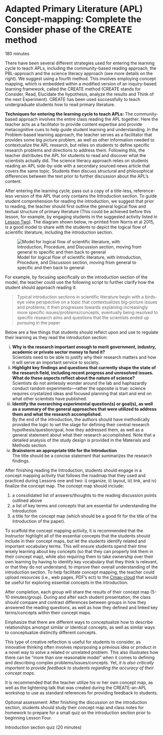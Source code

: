 # Adapted Primary Literature (APL) Concept-mapping: Complete the Consider phase of the CREATE method

::: time
180 minutes
:::

There have been several different strategies used for entering the learning cycle to teach APLs, including the community-based reading approach, the PBL-approach and the science literacy approach (see more details on the right). We suggest using a fourth method.  This involves employing concept mapping, which is embedded within a modified version of an inquiry-based learning framework, called the CREATE method (CREATE stands for Consider, Read, Elucidate the hypothesis, analyze the results and Think of the next Experiment). CREATE has been used successfully to teach undergraduate students how to read primary literature. 

::: define
**Techniques for entering the learning cycle to teach APLs:** The community-based approach involves the entire class reading the APL together. Here the teacher acts as a facilitator to provide content expertise and provide metacognitive cues to help guide student learning and understanding. In the Problem-based learning approach, the teacher serves as a facilitator that provides some big picture problem, as well as other information needed to contextualize the APL research, but relies on students to define specific research problems and directions to address them.  Following this, the teacher distributes the APL for students to read and discover what the scientists actually did.  The science literacy approach relies on students reading an APL side-by-side with a secondary sourced news article that covers the same topic. Students then discuss structural and philosophical differences between the text prior to further discussion about the APL’s content.
:::


After entering the learning cycle, pass out a copy of a title-less, reference-less version of the APL that only contains the Introduction section. To guide student comprehension for reading the introduction, we suggest that prior to reading, the teacher should first outline the general logical flow and textual structure of primary literature (This could be achieved before this lesson, for example, by engaging students in the suggested activity listed in [Lesson Two](#genres-sci-text)). The diagram shown below, re-printed from Norris et al 2015, is a good model to share with the students to depict the logical flow of scientific literature, including the introduction section. 

![Model for logical flow of scientific literature, with Introduction, Procedure, and Discussion section, moving from general to specific and then back to general](image/Norris_et_al_Lit_Structure.png)

For example, by focusing specifically on the introduction section of the model, the teacher could use the following script to further clarify how the student should approach reading it: 

> Typical introduction sections in scientific literature begin with a birds-eye view perspective on a topic that contextualizes big-picture issues and problems; it then progresses towards explaining increasingly more specific issues/problems/concepts, eventually being resolved to specific research aims and questions that the scientists ended up pursuing in the paper

Below are a few things that students should reflect upon and use to regulate their learning as they read the introduction section:

i. **Why is the research important enough to merit government, industry, academic or private sector money to fund it?**    
Scientists need to be able to justify why their research matters and how it will serve an important service to society.  
ii. **Highlight key findings and questions that currently shape the state of the research field, including recent progress and unresolved issues. What do these aspects reflect about the nature of science?**    
Scientists do not aimlessly wonder around the lab and haphazardly conduct random experiments—rather the opposite is true: science requires crystalized ideas and focused planning that start and end on what other scientists have published.  
iii. **Identify the overarching experimental question(s) or goal(s), as well as a summary of the general approaches that were utilized to address them and what the research accomplished.**    
By the end of the introduction, the authors should have methodically provided the logic to set the stage for defining their central research hypothesis/question/goal, how they addressed them, as well as a general statement about what their research accomplished. Note that a detailed analysis of the study design is provided in the Materials and Methods section.
iv. **Brainstorm an appropriate title for the Introduction**    
The title should be a concise statement that summarizes the research findings.

After finishing reading the Introduction, students should engage in a concept mapping activity that follows the roadmap that they used and practiced during Lessons one and two: i) organize, ii) layout, iii) link, and iv) finalize the concept map. 
The concept map should include:

1. a consolidated list of answers/thoughts to the reading discussion points outlined above
2. a list of key terms and concepts that are essential for understanding the Introduction
3. a title for the concept map (which should be a good fit for the title of the Introduction of the paper). 

To scaffold the concept mapping activity, it is recommended that the Instructor highlight all of the essential concepts that the students should include in their concept maps, but let the students identify related and important vocabulary terms. This will ensure students spend their time wisely learning about key concepts (so that they can properly link them in their concept map), while also requiring them to take ownership over their own learning by having to identify key vocabulary that they think is relevant, or that they do not understand, to improve their overall understanding of the introduction section. To help facilitate concept mapping, the teacher could upload resources (i.e., web pages, PDF’s ect) to the [Cmap-cloud](https://cmap.ihmc.us/) that would be useful for exploring essential concepts in the introduction. 

After completion, each group will share the results of their concept map (5-10 minutes/group). During and after each student presentation, the class should compare and contrast differences between groups in how they answered the reading questions, as well as how they defined and linked key terms/concepts within their concept maps. 

::: emphasize
Emphasize that there are different ways to conceptualize how to describe relationships amongst similar or identical concepts, as well as similar ways to conceptualize distinctly different concepts.
:::

This type of creative reflection is useful for students to consider, as innovative thinking often involves repurposing a previous idea or product in a novel way to solve a related or unrelated problem. This also illustrates how there can be “more than one reasonable model” when it comes to defining and describing complex problems/issues/concepts. Yet, *it is also critically important to provide feedback to students regarding the accuracy of their concept maps.*

It is recommended that the teacher utilize his or her own concept map, as well as the lightening talk that was created during the CREATE-an-APL workshop to use as standard references for providing feedback to students. 

Optional assessment: After finishing the discussion on the introduction section, students should study their concept map and class notes for homework to prepare for a small quiz on the introduction section prior to beginning Lesson Four. 

::: quiz
Introduction section quiz (20 minutes)
:::
